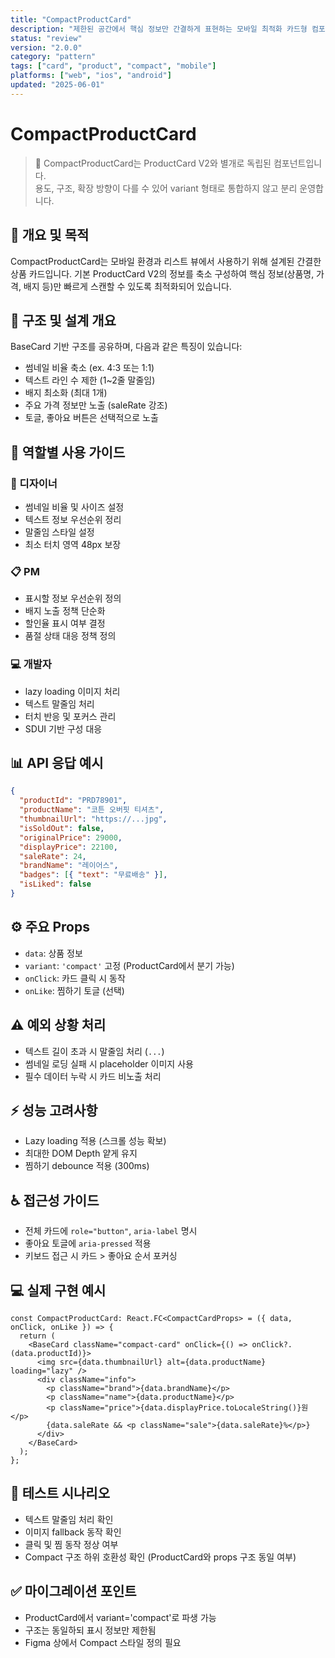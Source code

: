 ```yaml
---
title: "CompactProductCard"
description: "제한된 공간에서 핵심 정보만 간결하게 표현하는 모바일 최적화 카드형 컴포넌트입니다."
status: "review"
version: "2.0.0"
category: "pattern"
tags: ["card", "product", "compact", "mobile"]
platforms: ["web", "ios", "android"]
updated: "2025-06-01"
---
```


# CompactProductCard

> 📌 CompactProductCard는 ProductCard V2와 별개로 독립된 컴포넌트입니다.  
> 용도, 구조, 확장 방향이 다를 수 있어 variant 형태로 통합하지 않고 분리 운영합니다.

## 🎯 개요 및 목적

CompactProductCard는 모바일 환경과 리스트 뷰에서 사용하기 위해 설계된 간결한 상품 카드입니다. 
기본 ProductCard V2의 정보를 축소 구성하여 핵심 정보(상품명, 가격, 배지 등)만 빠르게 스캔할 수 있도록 최적화되어 있습니다.

## 🧱 구조 및 설계 개요

BaseCard 기반 구조를 공유하며, 다음과 같은 특징이 있습니다:
- 썸네일 비율 축소 (ex. 4:3 또는 1:1)
- 텍스트 라인 수 제한 (1~2줄 말줄임)
- 배지 최소화 (최대 1개)
- 주요 가격 정보만 노출 (saleRate 강조)
- 토글, 좋아요 버튼은 선택적으로 노출

## 👥 역할별 사용 가이드

### 🎨 디자이너
- 썸네일 비율 및 사이즈 설정
- 텍스트 정보 우선순위 정리
- 말줄임 스타일 설정
- 최소 터치 영역 48px 보장

### 📋 PM
- 표시할 정보 우선순위 정의
- 배지 노출 정책 단순화
- 할인율 표시 여부 결정
- 품절 상태 대응 정책 정의

### 💻 개발자
- lazy loading 이미지 처리
- 텍스트 말줄임 처리
- 터치 반응 및 포커스 관리
- SDUI 기반 구성 대응

## 📊 API 응답 예시

```json
{
  "productId": "PRD78901",
  "productName": "코튼 오버핏 티셔츠",
  "thumbnailUrl": "https://...jpg",
  "isSoldOut": false,
  "originalPrice": 29000,
  "displayPrice": 22100,
  "saleRate": 24,
  "brandName": "레이어스",
  "badges": [{ "text": "무료배송" }],
  "isLiked": false
}
```

## ⚙️ 주요 Props

- `data`: 상품 정보
- `variant`: `'compact'` 고정 (ProductCard에서 분기 가능)
- `onClick`: 카드 클릭 시 동작
- `onLike`: 찜하기 토글 (선택)

## ⚠️ 예외 상황 처리

- 텍스트 길이 초과 시 말줄임 처리 (`...`)
- 썸네일 로딩 실패 시 placeholder 이미지 사용
- 필수 데이터 누락 시 카드 비노출 처리

## ⚡ 성능 고려사항

- Lazy loading 적용 (스크롤 성능 확보)
- 최대한 DOM Depth 얕게 유지
- 찜하기 debounce 적용 (300ms)

## ♿ 접근성 가이드

- 전체 카드에 `role="button"`, `aria-label` 명시
- 좋아요 토글에 `aria-pressed` 적용
- 키보드 접근 시 카드 > 좋아요 순서 포커싱

## 💻 실제 구현 예시

```tsx
const CompactProductCard: React.FC<CompactCardProps> = ({ data, onClick, onLike }) => {
  return (
    <BaseCard className="compact-card" onClick={() => onClick?.(data.productId)}>
      <img src={data.thumbnailUrl} alt={data.productName} loading="lazy" />
      <div className="info">
        <p className="brand">{data.brandName}</p>
        <p className="name">{data.productName}</p>
        <p className="price">{data.displayPrice.toLocaleString()}원</p>
        {data.saleRate && <p className="sale">{data.saleRate}%</p>}
      </div>
    </BaseCard>
  );
};
```

## 🧪 테스트 시나리오

- 텍스트 말줄임 처리 확인
- 이미지 fallback 동작 확인
- 클릭 및 찜 동작 정상 여부
- Compact 구조 하위 호환성 확인 (ProductCard와 props 구조 동일 여부)

## ✅ 마이그레이션 포인트

- ProductCard에서 variant='compact'로 파생 가능
- 구조는 동일하되 표시 정보만 제한됨
- Figma 상에서 Compact 스타일 정의 필요
